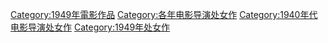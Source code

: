 [[Category:1949年電影作品|Category:1949年電影作品]]
[[Category:各年电影导演处女作|Category:各年电影导演处女作]]
[[Category:1940年代电影导演处女作|Category:1940年代电影导演处女作]]
[[Category:1949年处女作|Category:1949年处女作]]